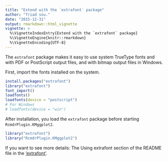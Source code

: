 ---
title: "Extend with the `extrafont` package"
author: "Triad sou."
date: "2015-12-31"
output: rmarkdown::html_vignette
vignette: >
  %\VignetteIndexEntry{Extend with the `extrafont` package}
  %\VignetteEngine{knitr::rmarkdown}
  %\VignetteEncoding{UTF-8}
---

The `extrafont` package makes it easy to use system TrueType fonts and with PDF or PostScript output files, and with bitmap output files in Windows.


First, import the fonts installed on the system. 
```r
install.packages("extrafont")
library("extrafont")
font_import()
loadfonts()
loadfonts(device = "postscript")
# For Windows
# loadfonts(device = "win")
```


After installation, you load the `extrafont` package before starting `RcmdrPlugin.KMggplot2`.
```r
library("extrafont")
library("RcmdrPlugin.KMggplot2")
```


If you want to see more details: The Using extrafont section of the README file in the ['extrafont'](https://CRAN.R-project.org/package=extrafont).
